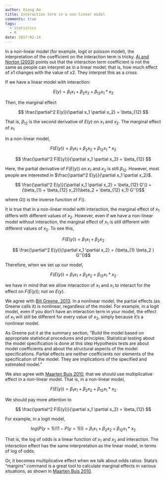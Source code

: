 ```yaml
---
author: Xiang Ao
title: Interaction term in a non-linear model
comments: true
tags:
  - statistics
  - R
date: 2017-02-14
---
```


In a non-linear model (for example, logit or poisson model), the interpretation of the coefficient on the interaction term is tricky.  [Ai and Norton (2003)](https://pdfs.semanticscholar.org/6285/8e64d9a337504d72cb862c4cc1e7fd27a7a0.pdf) points out that the interaction term coefficient is not the same as people can interpret as in a linear model; that is, how much effect of $x1$ changes with the value of $x2$.  They interpret this as a cross 

If we have a linear model with interaction:

$$ E(y) = \beta_1 x_1 + \beta_2 x_2 + \beta_{12} x_1*x_2 $$

Then, the marginal effect

$$ \frac{\partial^2 E(y)}{\partial x_1 \partial x_2} = \beta_{12} $$

That is, $\beta_{12}$ is the second derivative of $E(y)$ on $x_1$ and $x_2$.  The marginal effect of $x_1$ 

In a non-linear model,

$$ F(E(y)) = \beta_1 x_1 + \beta_2 x_2 + \beta_{12} x_1*x_2 $$

$$ \frac{\partial^2 F(E(y))}{\partial x_1 \partial x_2} = \beta_{12} $$

Here, the partial derivative of $F(E(y))$ on $x_1$ and $x_2$ is still $\beta_{12}$.  However, most people are interested in $\frac{\partial^2 E(y)}{\partial x_1 \partial x_2}$.  

$$ \frac{\partial^2 E(y)}{\partial x_1 \partial x_2} = \beta_{12} G'() + (\beta_{1} + \beta_{12} x_2)(\beta_2 + \beta_{12} x_1) G''()$$

where $G()$ is the inverse function of $F()$.  

It is true that in a non-linear model with interaction, the marginal effect of $x_1$ differs with different values of $x_2$.  However, even if we have a non-linear model without interaction, the marginal effect of $x_1$ is still different with different values of $x_2$. To see this, 

$$ F(E(y)) = \beta_1 x_1 + \beta_2 x_2 $$

$$ \frac{\partial^2 E(y)}{\partial x_1 \partial x_2} =  (\beta_{1} \beta_2 ) G''()$$

Therefore, when we set up our model, 

$$ F(E(y)) = \beta_1 x_1 + \beta_2 x_2 + \beta_{12} x_1*x_2 $$

we have in mind that we allow interaction of $x_1$ and $x_1$ to interact for the effect on $F(E(y))$; not on $E(y)$.  

We agree with [Bill Greene, 2013](
http://people.stern.nyu.edu/wgreene/Lugano2013/Greene-InteractionTerms.pdf). In
a nonlinear model, the partial effects (as Greene calls it) is
nonlinear, regardless of the model.  For example, in a logit model,
even if you don't have an interaction term in your model, the effect
of $x_1$ will still be different for every value of $x_2$, simply
because it's a nonlinear model.

 As Greene put it at the summary section,
"Build the model based on appropriate statistical procedures and principles. Statistical testing
about the model specification is done at this step Hypothesis tests are about model coefficients
and about the structural aspects of the model specifications. Partial effects are neither
coefficients nor elements of the specification of the model. They are implications of the specified
and estimated model."

We also agree with [Maarten Buis 2010](http://www.stata-journal.com/sjpdf.html?articlenum=st0194), that we should use multiplicative effect in a non-linear model.  That is, in a non-linear model,

$$ F(E(y)) = \beta_1 x_1 + \beta_2 x_2 + \beta_{12} x_1*x_2 $$

We should pay more attention to 

$$ \frac{\partial^2 F(E(y))}{\partial x_1 \partial x_2} = \beta_{12} $$

For example, in a logit model,

$$ log(P(y=1)/(1-P(y=1))) = \beta_1 x_1 + \beta_2 x_2 + \beta_{12} x_1*x_2 $$

That is, the log of odds is a linear function of $x_1$ and $x_2$ and interaction.  The interaction effect has the same interpretation as the linear model, in terms of log of odds.  

Or, it becomes multiplicative effect when we talk about odds ratios.  Stata's "margins" command is a great tool to calculate marginal effects in various situations, as shown in [Maarten Buis 2010](http://www.stata-journal.com/sjpdf.html?articlenum=st0194).




